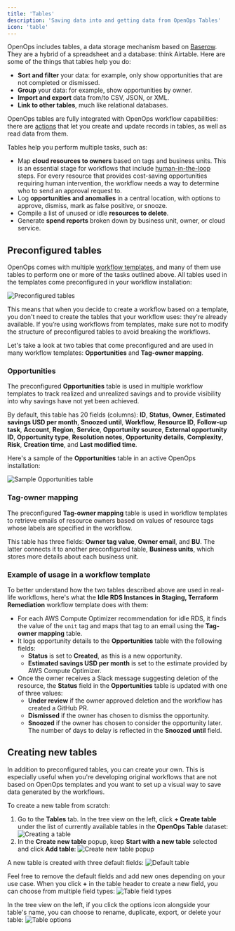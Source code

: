 ```yaml
---
title: 'Tables'
description: 'Saving data into and getting data from OpenOps Tables'
icon: 'table'
---
```


OpenOps includes tables, a data storage mechanism based on [Baserow](https://baserow.io/user-docs/intro-to-tables). They are a hybrid of a spreadsheet and a database: think Airtable. Here are some of the things that tables help you do:
* **Sort and filter** your data: for example, only show opportunities that are not completed or dismissed.
* **Group** your data: for example, show opportunities by owner.
* **Import and export** data from/to CSV, JSON, or XML.
* **Link to other tables**, much like relational databases.

OpenOps tables are fully integrated with OpenOps workflow capabilities: there are [actions](/workflow-management/actions/) that let you create and update records in tables, as well as read data from them.

Tables help you perform multiple tasks, such as:
* Map **cloud resources to owners** based on tags and business units. This is an essential stage for workflows that include [human-in-the-loop](/workflow-management/human-in-the-loop/) steps. For every resource that provides cost-saving opportunities requiring human intervention, the workflow needs a way to determine who to send an approval request to.
* Log **opportunities and anomalies** in a central location, with options to approve, dismiss, mark as false positive, or snooze.
* Compile a list of unused or idle **resources to delete**.
* Generate **spend reports** broken down by business unit, owner, or cloud service.

## Preconfigured tables

OpenOps comes with multiple [workflow templates](/workflow-management/workflow-templates/), and many of them use tables to perform one or more of the tasks outlined above. All tables used in the templates come preconfigured in your workflow installation:

![Preconfigured tables](/images/tables-preconfigured.png)

This means that when you decide to create a workflow based on a template, you don't need to create the tables that your workflow uses: they're already available. If you’re using workflows from templates, make sure not to modify the structure of preconfigured tables to avoid breaking the workflows.

Let's take a look at two tables that come preconfigured and are used in many workflow templates: **Opportunities** and **Tag-owner mapping**.

### Opportunities

The preconfigured **Opportunities** table is used in multiple workflow templates to track realized and unrealized savings and to provide visibility into why savings have not yet been achieved.

By default, this table has 20 fields (columns): **ID**, **Status**, **Owner**, **Estimated savings USD per month**, **Snoozed until**, **Workflow**, **Resource ID**, **Follow-up task**, **Account**, **Region**, **Service**, **Opportunity source**, **External opportunity ID**, **Opportunity type**, **Resolution notes**, **Opportunity details**, **Complexity**, **Risk**, **Creation time**, and **Last modified time**.

Here's a sample of the **Opportunities** table in an active OpenOps installation:

![Sample Opportunities table](/images/tables-opportunity.png)

### Tag-owner mapping

The preconfigured **Tag-owner mapping** table is used in workflow templates to retrieve emails of resource owners based on values of resource tags whose labels are specified in the workflow.

This table has three fields: **Owner tag value**, **Owner email**, and **BU**. The latter connects it to another preconfigured table, **Business units**, which stores more details about each business unit.

### Example of usage in a workflow template

To better understand how the two tables described above are used in real-life workflows, here's what the **Idle RDS Instances in Staging, Terraform Remediation** workflow template does with them:
* For each AWS Compute Optimizer recommendation for idle RDS, it finds the value of the `unit` tag and maps that tag to an email using the **Tag-owner mapping** table.
* It logs opportunity details to the **Opportunities** table with the following fields:
    * **Status** is set to **Created**, as this is a new opportunity.
    * **Estimated savings USD per month** is set to the estimate provided by AWS Compute Optimizer.
* Once the owner receives a Slack message suggesting deletion of the resource, the **Status** field in the **Opportunities** table is updated with one of three values:
    * **Under review** if the owner approved deletion and the workflow has created a GitHub PR.
    * **Dismissed** if the owner has chosen to dismiss the opportunity.
    * **Snoozed** if the owner has chosen to consider the opportunity later. The number of days to delay is reflected in the **Snoozed until** field.

## Creating new tables

In addition to preconfigured tables, you can create your own. This is especially useful when you're developing original workflows that are not based on OpenOps templates and you want to set up a visual way to save data generated by the workflows.

To create a new table from scratch:

1. Go to the **Tables** tab. In the tree view on the left, click **+ Create table** under the list of currently available tables in the **OpenOps Table** dataset:
    ![Creating a table](/images/tables-tree-create.png)
2. In the **Create new table** popup, keep **Start with a new table** selected and click **Add table**:
    ![Create new table popup](/images/tables-create-new-table.png)

A new table is created with three default fields:
![Default table](/images/tables-default.png)

Feel free to remove the default fields and add new ones depending on your use case. When you click **+** in the table header to create a new field, you can choose from multiple field types:
![Table field types](/images/tables-add-fields.png)

In the tree view on the left, if you click the options icon alongside your table's name, you can choose to rename, duplicate, export, or delete your table:
![Table options](/images/tables-table-options.png)
